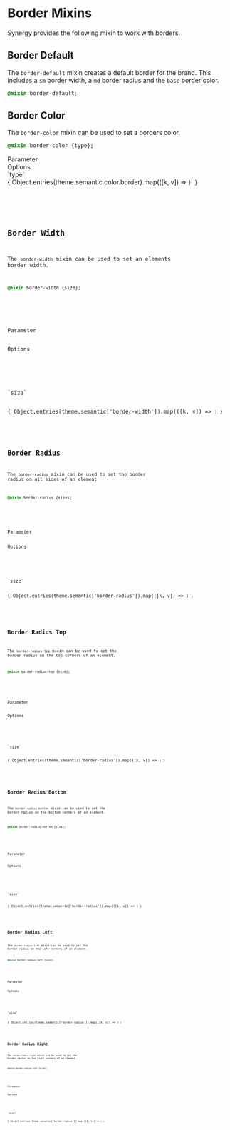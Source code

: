 
<Meta title="Docs/Developers/Mixins/Border"/>

# Border Mixins

Synergy provides the following mixin to work with borders.

## Border Default

The `border-default` mixin creates a default border for the brand. This includes a `sm` border width, a `md` border radius and the `base` border color.

```css
@mixin border-default;
```

## Border Color

The `border-color` mixin can be used to set a borders color.

```css
@mixin border-color {type};
```

<div className="table margin-top">
    <div>
        <div>Parameter</div>
        <div>Options</div>
    </div>
    <div>
        <div>`type`</div>
        <div>{ Object.entries(theme.semantic.color.border).map(([k, v]) => <Code k={k} value={v} url="/?path=/docs/synergy-design-system-developer-docs-tokens-border--docs#border-color-tokens"/>) }</div>
    </div>
</div>

## Border Width

The `border-width` mixin can be used to set an elements border width.

```css
@mixin border-width {size};
```

<div className="table margin-top">
    <div>
        <div>Parameter</div>
        <div>Options</div>
    </div>
    <div>
        <div>`size`</div>
        <div>{ Object.entries(theme.semantic['border-width']).map(([k, v]) => <Code k={k} value={v} url="/?path=/docs/synergy-design-system-developer-docs-tokens-border--docs#border-width-tokens"/>) }</div>
    </div>
</div>

## Border Radius

The `border-radius` mixin can be used to set the border radius on all sides of an element

```css
@mixin border-radius {size};
```
<div className="table margin-top">
    <div>
        <div>Parameter</div>
        <div>Options</div>
    </div>
    <div>
        <div>`size`</div>
        <div>{ Object.entries(theme.semantic['border-radius']).map(([k, v]) => <Code k={k} value={v} url="/?path=/docs/synergy-design-system-developer-docs-tokens-border--docs#border-radius-tokens"/>) }</div>
    </div>
</div>

## Border Radius Top

The `border-radius-top` mixin can be used to set the border radius on the top corners of an element.

```css
@mixin border-radius-top {size};
```

<div className="table margin-top">
    <div>
        <div>Parameter</div>
        <div>Options</div>
    </div>
    <div>
        <div>`size`</div>
        <div>{ Object.entries(theme.semantic['border-radius']).map(([k, v]) => <Code k={k} value={v} url="/?path=/docs/synergy-design-system-developer-docs-tokens-border--docs#border-radius-tokens"/>) }</div>
    </div>
</div>

## Border Radius Bottom

The `border-radius-bottom` mixin can be used to set the border radius on the bottom corners of an element.

```css
@mixin border-radius-bottom {size};
```

<div className="table margin-top">
    <div>
        <div>Parameter</div>
        <div>Options</div>
    </div>
    <div>
        <div>`size`</div>
        <div>{ Object.entries(theme.semantic['border-radius']).map(([k, v]) => <Code k={k} value={v} url="/?path=/docs/synergy-design-system-developer-docs-tokens-border--docs#border-radius-tokens"/>) }</div>
    </div>
</div>


## Border Radius Left

The `border-radius-left` mixin can be used to set the border radius on the left corners of an element.

```css
@mixin border-radius-left {size};
```

<div className="table margin-top">
    <div>
        <div>Parameter</div>
        <div>Options</div>
    </div>
    <div>
        <div>`size`</div>
        <div>{ Object.entries(theme.semantic['border-radius']).map(([k, v]) => <Code k={k} value={v} url="/?path=/docs/synergy-design-system-developer-docs-tokens-border--docs#border-radius-tokens"/>) }</div>
    </div>
</div>


## Border Radius Right

The `border-radius-right` mixin can be used to set the border radius on the right corners of an element.

```css
@mixin border-radius-left {size};
```

<div className="table margin-top">
    <div>
        <div>Parameter</div>
        <div>Options</div>
    </div>
    <div>
        <div>`size`</div>
        <div>{ Object.entries(theme.semantic['border-radius']).map(([k, v]) => <Code k={k} value={v} url="/?path=/docs/synergy-design-system-developer-docs-tokens-border--docs#border-radius-tokens"/>) }</div>
    </div>
</div>